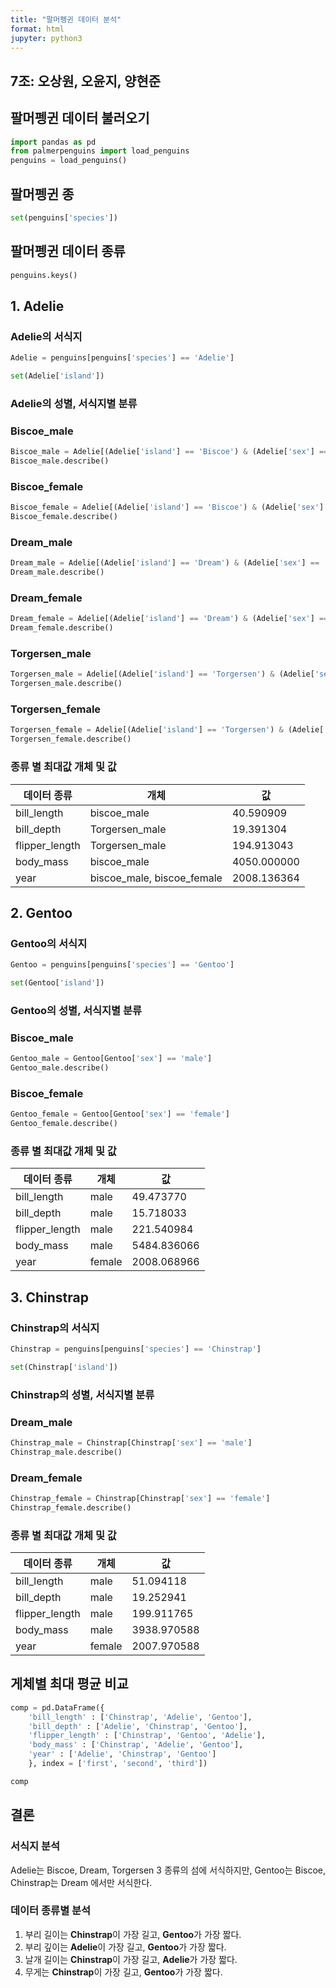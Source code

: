 ```yaml
---
title: "팔머펭귄 데이터 분석"
format: html
jupyter: python3
---
```


## 7조: 오상원, 오윤지, 양현준

## 팔머펭귄 데이터 불러오기

```python
import pandas as pd
from palmerpenguins import load_penguins
penguins = load_penguins()
```

## 팔머펭귄 종

```python
set(penguins['species'])
```

## 팔머펭귄 데이터 종류

```python
penguins.keys()
```

## 1. Adelie

### Adelie의 서식지

```python
Adelie = penguins[penguins['species'] == 'Adelie']

set(Adelie['island'])
```

### Adelie의 성별, 서식지별 분류

### Biscoe_male
```python
Biscoe_male = Adelie[(Adelie['island'] == 'Biscoe') & (Adelie['sex'] == 'male')]
Biscoe_male.describe()
```

### Biscoe_female
```python
Biscoe_female = Adelie[(Adelie['island'] == 'Biscoe') & (Adelie['sex'] == 'female')]
Biscoe_female.describe()
```

### Dream_male
```python
Dream_male = Adelie[(Adelie['island'] == 'Dream') & (Adelie['sex'] == 'male')]
Dream_male.describe()
```

### Dream_female
```python
Dream_female = Adelie[(Adelie['island'] == 'Dream') & (Adelie['sex'] == 'female')]
Dream_female.describe()
```

### Torgersen_male
```python
Torgersen_male = Adelie[(Adelie['island'] == 'Torgersen') & (Adelie['sex'] == 'male')]
Torgersen_male.describe()
```

### Torgersen_female
```python
Torgersen_female = Adelie[(Adelie['island'] == 'Torgersen') & (Adelie['sex'] == 'female')]
Torgersen_female.describe()
```

### 종류 별 최대값 개체 및 값
| 데이터 종류 | 개체 | 값 |
|--------|------|------|
| bill_length |   biscoe_male   |   40.590909   |
| bill_depth |   Torgersen_male   |   19.391304   |
| flipper_length |   Torgersen_male   |   194.913043   |
| body_mass |   biscoe_male   |   4050.000000   |
| year |   biscoe_male, biscoe_female   |   2008.136364   |

## 2. Gentoo

### Gentoo의 서식지

```python
Gentoo = penguins[penguins['species'] == 'Gentoo']

set(Gentoo['island'])
```

### Gentoo의 성별, 서식지별 분류

### Biscoe_male
```python
Gentoo_male = Gentoo[Gentoo['sex'] == 'male']
Gentoo_male.describe()
```

### Biscoe_female
```python
Gentoo_female = Gentoo[Gentoo['sex'] == 'female']
Gentoo_female.describe()
```

### 종류 별 최대값 개체 및 값
| 데이터 종류 | 개체 | 값 |
|--------|------|------|
| bill_length |   male   |   49.473770   |
| bill_depth |   male   |   15.718033   |
| flipper_length |   male   |   221.540984   |
| body_mass |   male   |   5484.836066   |
| year |   female   |   2008.068966   |

## 3. Chinstrap

### Chinstrap의 서식지

```python
Chinstrap = penguins[penguins['species'] == 'Chinstrap']

set(Chinstrap['island'])
```

### Chinstrap의 성별, 서식지별 분류

### Dream_male
```python
Chinstrap_male = Chinstrap[Chinstrap['sex'] == 'male']
Chinstrap_male.describe()
```

### Dream_female
```python
Chinstrap_female = Chinstrap[Chinstrap['sex'] == 'female']
Chinstrap_female.describe()
```

### 종류 별 최대값 개체 및 값
| 데이터 종류 | 개체 | 값 |
|--------|------|------|
| bill_length |   male   |   51.094118   |
| bill_depth |   male   |   19.252941   |
| flipper_length |   male   |   199.911765   |
| body_mass |   male   |   3938.970588   |
| year |   female   |   2007.970588   |

## 게체별 최대 평균 비교
```python
comp = pd.DataFrame({
    'bill_length' : ['Chinstrap', 'Adelie', 'Gentoo'],
    'bill_depth' : ['Adelie', 'Chinstrap', 'Gentoo'],
    'flipper_length' : ['Chinstrap', 'Gentoo', 'Adelie'],
    'body_mass' : ['Chinstrap', 'Adelie', 'Gentoo'],
    'year' : ['Adelie', 'Chinstrap', 'Gentoo']
    }, index = ['first', 'second', 'third'])

comp
```

## 결론
### 서식지 분석
Adelie는 Biscoe, Dream, Torgersen 3 종류의 섬에 서식하지만, Gentoo는 Biscoe, Chinstrap는 Dream 에서만 서식한다.

### 데이터 종류별 분석
1. 부리 길이는 **Chinstrap**이 가장 길고, **Gentoo**가 가장 짧다.
2. 부리 깊이는 **Adelie**이 가장 길고, **Gentoo**가 가장 짧다.
3. 날개 길이는 **Chinstrap**이 가장 길고, **Adelie**가 가장 짧다.
4. 무게는 **Chinstrap**이 가장 길고, **Gentoo**가 가장 짧다.